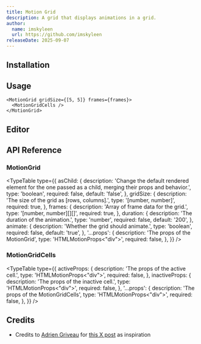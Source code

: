```yaml
---
title: Motion Grid
description: A grid that displays animations in a grid.
author:
  name: imskyleen
  url: https://github.com/imskyleen
releaseDate: 2025-09-07
---
```



<ComponentPreview name="demo-primitives-animate-motion-grid" />

## Installation

<ComponentInstallation name="primitives-animate-motion-grid" />

## Usage

```tsx
<MotionGrid gridSize={[5, 5]} frames={frames}>
  <MotionGridCells />
</MotionGrid>
```

## Editor

<MotionGridEditor />

## API Reference

### MotionGrid

<TypeTable
  type={{
    asChild: {
      description:
        'Change the default rendered element for the one passed as a child, merging their props and behavior.',
      type: 'boolean',
      required: false,
      default: 'false',
    },
    gridSize: {
      description: 'The size of the grid as [rows, columns].',
      type: '[number, number]',
      required: true,
    },
    frames: {
      description: 'Array of frame data for the grid.',
      type: '[number, number][][]',
      required: true,
    },
    duration: {
      description: 'The duration of the animation.',
      type: 'number',
      required: false,
      default: '200',
    },
    animate: {
      description: 'Whether the grid should animate.',
      type: 'boolean',
      required: false,
      default: 'true',
    },
    '...props': {
      description: 'The props of the MotionGrid',
      type: 'HTMLMotionProps<"div">',
      required: false,
    },
  }}
/>

### MotionGridCells

<TypeTable
  type={{
    activeProps: {
      description: 'The props of the active cell.',
      type: 'HTMLMotionProps<"div">',
      required: false,
    },
    inactiveProps: {
      description: 'The props of the inactive cell.',
      type: 'HTMLMotionProps<"div">',
      required: false,
    },
    '...props': {
      description: 'The props of the MotionGridCells',
      type: 'HTMLMotionProps<"div">',
      required: false,
    },
  }}
/>

## Credits

- Credits to [Adrien Griveau](https://x.com/Griveau) for [this X post](https://x.com/Griveau/status/1932832554354163804) as inspiration
